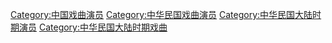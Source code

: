 [[Category:中国戏曲演员|Category:中国戏曲演员]]
[[Category:中华民国戏曲演员|Category:中华民国戏曲演员]]
[[Category:中华民国大陆时期演员|Category:中华民国大陆时期演员]]
[[Category:中华民国大陆时期戏曲|Category:中华民国大陆时期戏曲]]